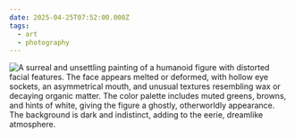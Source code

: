 ```yaml
---
date: 2025-04-25T07:52:00.000Z
tags:
  - art
  - photography
---
```

![A surreal and unsettling painting of a humanoid figure with distorted facial features. The face appears melted or deformed, with hollow eye sockets, an asymmetrical mouth, and unusual textures resembling wax or decaying organic matter. The color palette includes muted greens, browns, and hints of white, giving the figure a ghostly, otherworldly appearance. The background is dark and indistinct, adding to the eerie, dreamlike atmosphere.](/assets/art/20250425-but-in-fact.jpg "<i>But in fact the glorious beings which they had produced were tortured by subtle imperfections beyond their makers’ comprehension</i>, by Adolfo Bimer")